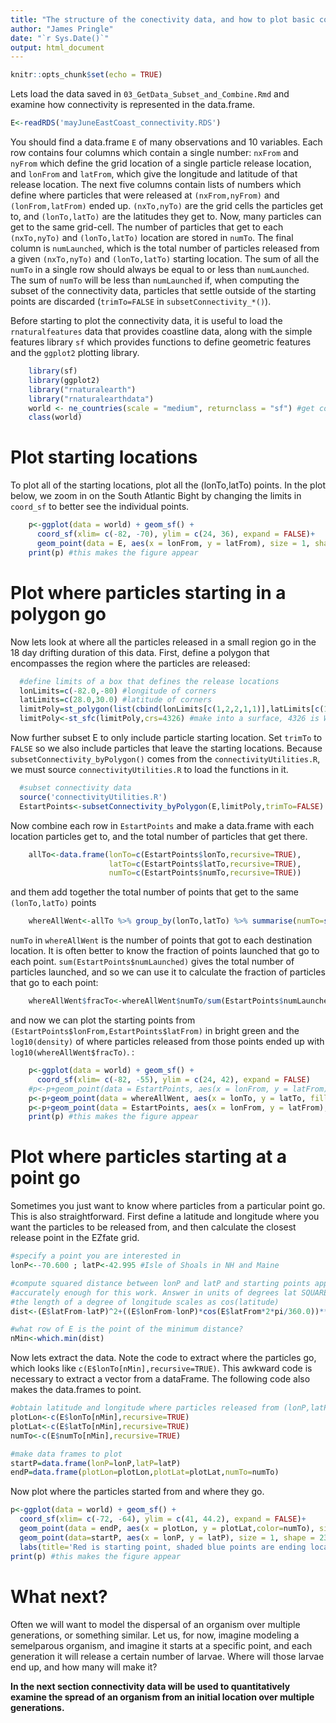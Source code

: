 ```yaml
---
title: "The structure of the conectivity data, and how to plot basic connectivity"
author: "James Pringle"
date: "`r Sys.Date()`"
output: html_document
---
```


```r
knitr::opts_chunk$set(echo = TRUE)
```

Lets load the data saved in `03_GetData_Subset_and_Combine.Rmd` and examine how connectivity is represented in the data.frame.

```r
E<-readRDS('mayJuneEastCoast_connectivity.RDS')
```

You should find a data.frame `E` of many observations and 10 variables. Each row contains four columns which contain a single number: `nxFrom` and `nyFrom` which define the grid location of a single particle release location, and `lonFrom` and `latFrom`, which give the longitude and latitude of that release location. The next five columns contain lists of numbers which define where particles that were released at `(nxFrom,nyFrom)` and `(lonFrom,latFrom)` ended up. `(nxTo,nyTo)` are the grid cells the particles get to, and `(lonTo,latTo)` are the latitudes they get to. Now, many particles can get to the same grid-cell. The number of particles that get to each `(nxTo,nyTo)` and `(lonTo,latTo)` location are stored in `numTo`. The final column is `numLaunched`, which is the total number of particles released from a given `(nxTo,nyTo)` and `(lonTo,latTo)` starting location. The sum of all the `numTo` in a single row should always be equal to or less than `numLaunched`. The sum of `numTo` will be less than `numLaunched` if, when computing the subset of the connectivity data, particles that settle outside of the starting points are discarded (`trimTo=FALSE` in `subsetConnectivity_*()`).

Before starting to plot the connectivity data, it is useful to load the `rnaturalfeatures` data that provides coastline data, along with the simple features library `sf` which provides functions to define geometric features and the `ggplot2` plotting library.

```r
    library(sf)
    library(ggplot2)
    library("rnaturalearth")
    library("rnaturalearthdata")
    world <- ne_countries(scale = "medium", returnclass = "sf") #get coastline data
    class(world)
```

# Plot starting locations

To plot all of the starting locations, plot all the (lonTo,latTo) points. In the plot below, we zoom in on the South Atlantic Bight by changing the limits in `coord_sf` to better see the individual points.

```r
    p<-ggplot(data = world) + geom_sf() +
      coord_sf(xlim= c(-82, -70), ylim = c(24, 36), expand = FALSE)+
      geom_point(data = E, aes(x = lonFrom, y = latFrom), size = 1, shape = 23, fill = "green",color='black')
    print(p) #this makes the figure appear
```

# Plot where particles starting in a polygon go

Now lets look at where all the particles released in a small region go in the 18 day drifting duration of this data. First, define a polygon that encompasses the region where the particles are released:

```r
  #define limits of a box that defines the release locations
  lonLimits=c(-82.0,-80) #longitude of corners
  latLimits=c(28.0,30.0) #latitude of corners
  limitPoly=st_polygon(list(cbind(lonLimits[c(1,2,2,1,1)],latLimits[c(1,1,2,2,1)])))
  limitPoly<-st_sfc(limitPoly,crs=4326) #make into a surface, 4326 is WGS84
```

Now further subset E to only include particle starting location. Set `trimTo` to `FALSE` so we also include particles that leave the starting locations. Because `subsetConnectivity_byPolygon()` comes from the `connectivityUtilities.R`, we must source `connectivityUtilities.R` to load the functions in it.

```r
  #subset connectivity data
  source('connectivityUtilities.R')
  EstartPoints<-subsetConnectivity_byPolygon(E,limitPoly,trimTo=FALSE)
```

Now combine each row in `EstartPoints` and make a data.frame with each location particles get to, and the total number of particles that get there.

```r
    allTo<-data.frame(lonTo=c(EstartPoints$lonTo,recursive=TRUE),
                      latTo=c(EstartPoints$latTo,recursive=TRUE),
                      numTo=c(EstartPoints$numTo,recursive=TRUE))
```

and them add together the total number of points that get to the same `(lonTo,latTo)` points

```r
    whereAllWent<-allTo %>% group_by(lonTo,latTo) %>% summarise(numTo=sum(numTo))
```

`numTo` in `whereAllWent` is the number of points that got to each destination location. It is often better to know the fraction of points launched that go to each point. `sum(EstartPoints$numLaunched)` gives the total number of particles launched, and so we can use it to calculate the fraction of particles that go to each point:

```r
    whereAllWent$fracTo<-whereAllWent$numTo/sum(EstartPoints$numLaunched)
```

and now we can plot the starting points from `(EstartPoints$lonFrom,EstartPoints$latFrom)` in bright green and the `log10(density)` of where particles released from those points ended up with `log10(whereAllWent$fracTo)`. :

```r
    p<-ggplot(data = world) + geom_sf() +
      coord_sf(xlim= c(-82, -55), ylim = c(24, 42), expand = FALSE)
    #p<-p+geom_point(data = EstartPoints, aes(x = lonFrom, y = latFrom), size = 1, shape = 23, fill = "green",color='black')
    p<-p+geom_point(data = whereAllWent, aes(x = lonTo, y = latTo, fill=log10(fracTo),colour=log10(fracTo)), size = 1, shape = 23)
    p<-p+geom_point(data = EstartPoints, aes(x = lonFrom, y = latFrom), size = 0.5, shape = 23, fill = "green",color='green')
    print(p) #this makes the figure appear
```

# Plot where particles starting at a point go

Sometimes you just want to know where particles from a particular point go. This is also straightforward. First define a latitude and longitude where you want the particles to be released from, and then calculate the closest release point in the EZfate grid.

```r
#specify a point you are interested in
lonP<--70.600 ; latP<-42.995 #Isle of Shoals in NH and Maine

#compute squared distance between lonP and latP and starting points approximately, but
#accurately enough for this work. Answer in units of degrees lat SQUARED. This works because 
#the length of a degree of longitude scales as cos(latitude)
dist<-(E$latFrom-latP)^2+((E$lonFrom-lonP)*cos(E$latFrom*2*pi/360.0))**2

#what row of E is the point of the minimum distance?
nMin<-which.min(dist)
```

Now lets extract the data. Note the code to extract where the particles go, which looks like `c(E$lonTo[nMin],recursive=TRUE)`. This awkward code is necessary to extract a vector from a dataFrame. The following code also makes the data.frames to point.

```r
#obtain latitude and longitude where particles released from (lonP,latP) have gone
plotLon<-c(E$lonTo[nMin],recursive=TRUE)
plotLat<-c(E$latTo[nMin],recursive=TRUE)
numTo<-c(E$numTo[nMin],recursive=TRUE)

#make data frames to plot
startP=data.frame(lonP=lonP,latP=latP)
endP=data.frame(plotLon=plotLon,plotLat=plotLat,numTo=numTo)
```

Now plot where the particles started from and where they go.

```r
p<-ggplot(data = world) + geom_sf() +
  coord_sf(xlim= c(-72, -64), ylim = c(41, 44.2), expand = FALSE)+
  geom_point(data = endP, aes(x = plotLon, y = plotLat,color=numTo), size = 1)+
  geom_point(data=startP, aes(x = lonP, y = latP), size = 1, shape = 23, fill = "red",color='red')+
  labs(title='Red is starting point, shaded blue points are ending locations')
print(p) #this makes the figure appear
```

# What next?

Often we will want to model the dispersal of an organism over multiple generations, or something similar. Let us, for now, imagine modeling a semelparous organism, and imagine it starts at a specific point, and each generation it will release a certain number of larvae. Where will those larvae end up, and how many will make it?

**In the next section connectivity data will be used to quantitatively examine the spread of an organism from an initial location over multiple generations.**
